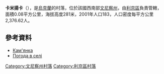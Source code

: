 {{coord|49|26|37|N|28|5|50|E|scale:30000|display=title}}

'''卡米揚卡'''（{{lang-uk|Кам'янка}}），是[[烏克蘭|烏克蘭]]的村落，位於該國西南部[[文尼察州|文尼察州]]，由[[利京區|利京區]]負責管轄，面積0.08平方公里，海拔高度281米，2001年人口183，人口密度每平方公里2,376.62人。

==參考資料==
*[http://w1.c1.rada.gov.ua/pls/z7502/A005?rdat1=06.11.2011&rf7571=2282 Кам'янка]{{dead link|date=2017年11月 |bot=InternetArchiveBot |fix-attempted=yes }}
* [http://weather.in.ua/ua/vinnickaja/9964 Погода в селі] {{Wayback|url=http://weather.in.ua/ua/vinnickaja/9964 |date=20181020011639 }}

[[Category:文尼察州村落|Category:文尼察州村落]]
[[Category:利京區村落|Category:利京區村落]]


{{Vinnytsia-geo-stub}}